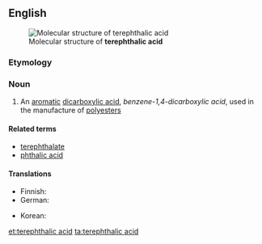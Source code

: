 ==English==
[[File:Terephthalsäure.svg|thumb|Molecular structure of '''terephthalic acid''']]
===Etymology===

{{blend|terebic|phthalic acid}}

===Noun===
{{wikipedia}}
{{en-noun|sg=[[terephthalic]] [[acid]]|-}}

# {{organic compound}} An [[aromatic]] [[dicarboxylic acid]], ''benzene-1,4-dicarboxylic acid'', used in the manufacture of [[polyester]]s

====Related terms====
*[[terephthalate]]
*[[phthalic acid]]

====Translations====
{{trans-top|Benzene-1,4-dicarboxylic acid}}
* Finnish: {{t-|fi|tereftaalihappo}}
* German: {{t+|de|Terephthalsäure|f}}
{{trans-mid}}
* Korean: {{t-|ko|테레프탈산|tr=terepeutalsan|sc=Hang}}
{{trans-bottom}}

[[et:terephthalic acid]]
[[ta:terephthalic acid]]